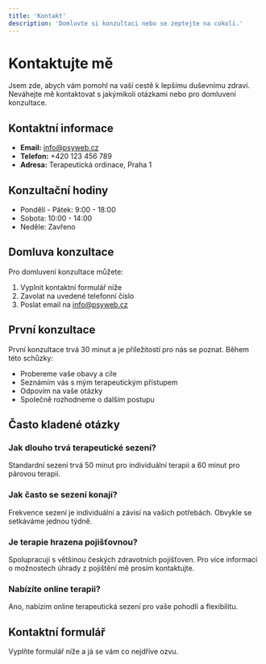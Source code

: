 ```yaml
---
title: 'Kontakt'
description: 'Domluvte si konzultaci nebo se zeptejte na cokoli.'
---
```


# Kontaktujte mě

Jsem zde, abych vám pomohl na vaší cestě k lepšímu duševnímu zdraví. Neváhejte mě kontaktovat s jakýmikoli otázkami nebo pro domluvení konzultace.

## Kontaktní informace

- **Email:** info@psyweb.cz
- **Telefon:** +420 123 456 789
- **Adresa:** Terapeutická ordinace, Praha 1

## Konzultační hodiny

- Pondělí - Pátek: 9:00 - 18:00
- Sobota: 10:00 - 14:00
- Neděle: Zavřeno

## Domluva konzultace

Pro domluvení konzultace můžete:

1. Vyplnit kontaktní formulář níže
2. Zavolat na uvedené telefonní číslo
3. Poslat email na info@psyweb.cz

## První konzultace

První konzultace trvá 30 minut a je příležitostí pro nás se poznat. Během této schůzky:

- Probereme vaše obavy a cíle
- Seznámím vás s mým terapeutickým přístupem
- Odpovím na vaše otázky
- Společně rozhodneme o dalším postupu

## Často kladené otázky

### Jak dlouho trvá terapeutické sezení?
Standardní sezení trvá 50 minut pro individuální terapii a 60 minut pro párovou terapii.

### Jak často se sezení konají?
Frekvence sezení je individuální a závisí na vašich potřebách. Obvykle se setkáváme jednou týdně.

### Je terapie hrazena pojišťovnou?
Spolupracuji s většinou českých zdravotních pojišťoven. Pro více informací o možnostech úhrady z pojištění mě prosím kontaktujte.

### Nabízíte online terapii?
Ano, nabízím online terapeutická sezení pro vaše pohodlí a flexibilitu.

## Kontaktní formulář

Vyplňte formulář níže a já se vám co nejdříve ozvu. 